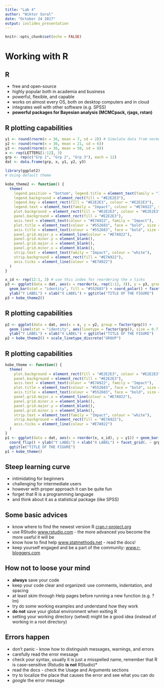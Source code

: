 ```yaml
---
title: "Lab 4"
author: "Wiktor Soral"
date: "October 24 2017"
output: ioslides_presentation
---
```


```r
knitr::opts_chunk$set(echo = FALSE)
```

# Working with R

## R

- free and open-source
- highly popular both in academia and business
- powerful, flexible, and capable
- works on almost every OS, both on desktop computers and in cloud
- integrates well with other software (e.g. SPSS)
- **powerful packages for Bayesian analysis (MCMCpack, rjags, rstan)**

## R plotting capabilities

```r
y1 <- round(rnorm(n = 36, mean = 7, sd = 2)) # Simulate data from normal distribution
y2 <- round(rnorm(n = 36, mean = 21, sd = 6))
y3 <- round(rnorm(n = 36, mean = 50, sd = 8))
x <- rep(LETTERS[1:12], 3)
grp <- rep(c("Grp 1", "Grp 2", "Grp 3"), each = 12)
dat <- data.frame(grp, x, y1, y2, y3)

library(ggplot2)
# Using default theme

kobe_theme2 <- function() {
  theme(
    legend.position = "bottom", legend.title = element_text(family = "Impact", colour = "#552683", size = 10),
    legend.background = element_rect(fill = "#E2E2E3"),
    legend.key = element_rect(fill = "#E2E2E3", colour = "#E2E2E3"),
    legend.text = element_text(family = "Impact", colour = "#E7A922", size = 10),
    plot.background = element_rect(fill = "#E2E2E3", colour = "#E2E2E3"),
    panel.background = element_rect(fill = "#E2E2E3"),
    axis.text = element_text(colour = "#E7A922", family = "Impact"),
    plot.title = element_text(colour = "#552683", face = "bold", size = 18, vjust = 1, family = "Impact"),
    axis.title = element_text(colour = "#552683", face = "bold", size = 13, family = "Impact"),
    panel.grid.major.y = element_line(colour = "#E7A922"),
    panel.grid.minor.y = element_blank(),
    panel.grid.major.x = element_blank(),
    panel.grid.minor.x = element_blank(),
    strip.text = element_text(family = "Impact", colour = "white"),
    strip.background = element_rect(fill = "#E7A922"),
    axis.ticks = element_line(colour = "#E7A922")
  )
}

x_id <- rep(12:1, 3) # use this index for reordering the x ticks
p3 <- ggplot(data = dat, aes(x = reorder(x, rep(1:12, 3)), y = y3, group = factor(grp))) +
  geom_bar(stat = "identity", fill = "#552683") + coord_polar() + facet_grid(. ~ grp) +
  ylab("Y LABEL") + xlab("X LABEL") + ggtitle("TITLE OF THE FIGURE")
p3 + kobe_theme2()
```

## R plotting capabilities

```r
p2 <- ggplot(data = dat, aes(x = x, y = y2, group = factor(grp))) +
  geom_line(stat = "identity", aes(linetype = factor(grp)), size = 0.7, colour = "#552683") +
  ylab("Y LABEL") + xlab("X LABEL") + ggtitle("TITLE OF THE FIGURE")
p2 + kobe_theme2() + scale_linetype_discrete("GROUP")
```

## R plotting capabilities

```r


kobe_theme <- function() {
  theme(
    plot.background = element_rect(fill = "#E2E2E3", colour = "#E2E2E3"),
    panel.background = element_rect(fill = "#E2E2E3"),
    axis.text = element_text(colour = "#E7A922", family = "Impact"),
    plot.title = element_text(colour = "#552683", face = "bold", size = 18, vjust = 1, family = "Impact"),
    axis.title = element_text(colour = "#552683", face = "bold", size = 13, family = "Impact"),
    panel.grid.major.x = element_line(colour = "#E7A922"),
    panel.grid.minor.x = element_blank(),
    panel.grid.major.y = element_blank(),
    panel.grid.minor.y = element_blank(),
    strip.text = element_text(family = "Impact", colour = "white"),
    strip.background = element_rect(fill = "#E7A922"),
    axis.ticks = element_line(colour = "#E7A922")
  )
}
p1 <- ggplot(data = dat, aes(x = reorder(x, x_id), y = y1)) + geom_bar(stat = "identity", fill = "#552683") +
  coord_flip() + ylab("Y LABEL") + xlab("X LABEL") + facet_grid(. ~ grp) +
  ggtitle("TITLE OF THE FIGURE")
p1 + kobe_theme()
```

## Steep learning curve

- intimidating for beginners
- challenging for intermediate users
- however with proper approach it can be quite fun
- forget that R is a programming language
- and think about it as a statistical package (like SPSS)

## Some basic advices

- know where to find the newest version R <a href="https://cran.r-project.org">cran.r-project.org</a>
- use RStudio <a href="www.rstudio.com">www.rstudio.com</a> - the more advanced you become the more useful it will be
- know how to find help <a href="www.statmethods.net">www.statmethods.net</a> - read the docs!
- keep yourself engaged and be a part of the community: <a href="www.r-bloggers.com">www.r-bloggers.com</a>

## How not to loose your mind

- **always** save your code
- keep your code clear and organized: use comments, indentation, and spacing
- at least skim through Help pages before running a new function (e.g. ?lm)
- try do some working examples and understand how they work
- **do not** save your global environment when exiting R
- setting your working directory (setwd) might be a good idea (instead of working in a root directory)


## Errors happen 

- don't panic - know how to distinguish messages, warnings, and errors
- carefully read the error message
- check your syntax, usually it is just a misspelled name, remember that R is case-sensitive (Rstudio **is not** RStudio)*
- read the docs - check the Usage and Arguments sections
- try to localize the place that causes the error and see what you can do
- *google* the error message





